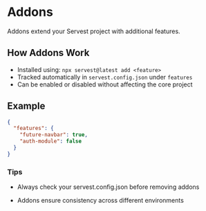 # Addons

Addons extend your Servest project with additional features.

## How Addons Work

- Installed using: `npx servest@latest add <feature>`
- Tracked automatically in `servest.config.json` under `features`
- Can be enabled or disabled without affecting the core project

## Example

```json
{
  "features": {
    "future-navbar": true,
    "auth-module": false
  }
}
```

### Tips

- Always check your servest.config.json before removing addons

- Addons ensure consistency across different environments
